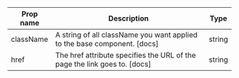 | Prop name | Description | Type |
| --- | --- | --- |
| className | A string of all className you want applied to the base component. [docs] | string |
| href | The href attribute specifies the URL of the page the link goes to. [docs] | string |
